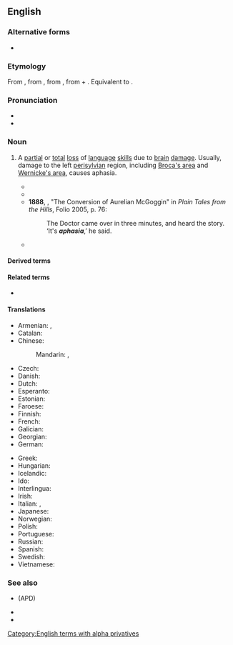==English==
{{wikipedia}}

===Alternative forms===
* {{alter|en|aphasy||dated}}

===Etymology===
{{root|en|ine-pro|*bʰeh₂-|id=speak}}
From {{der|en|fr|aphasie}}, from {{der|en|grc|ἀφασία}}, from {{m|grc|ἄφατος||speechless}}, from {{m|grc|ἀ-||not}} + {{m|grc|φάσις||speech}}. Equivalent to {{confix|en|a|phasia}}.

===Pronunciation===
* {{IPA|en|/əˈfeɪzɪə/|/əˈfeɪʒə/}}
* {{audio|en|LL-Q1860 (eng)-Vininn126-aphasia.wav|Audio (US)}}

===Noun===
{{en-noun|~}}

# {{lb|en|pathology}} A [[partial]] or [[total]] [[loss]] of [[language]] [[skill]]s due to [[brain]] [[damage]]. Usually, damage to the left [[perisylvian]] region, including [[Broca's area]] and [[Wernicke's area]], causes aphasia.
#* {{quote-journal|en|journal=Medical and Surgical Reporter|page=197|year=1865|volume=8|passage=The very disease '''aphasia''' is to most of us a new one; and we venture to say that even yet no one can give a satisfactory definition of Trousseau's new term.|url=https://books.google.com/books?id=7DegAAAAMAAJ&dq=%22aphasia%22&pg=PA197#v=onepage&q=%22aphasia%22&f=false|title=Discussions upon Aphasia}}
#* {{quote-journal|en,la|journal=Dublin quarterly journal of medical science|volume=39|title=On the Loss of Language in Cerebral Disease|author=J. T. Banks|passage=Of one form of '''aphasia''' we have an accurate description by Van Swieten, in his chapter on apoplexia:―"Vidi plures, qui ab apoplexiâ curati omnibus functionibus cerebri recte valebant, nisi quod deesset, hoc unicum, quod non possent vera rebus designandis vocabula invenire."|url=https://books.google.com/books?id=fgQHAAAAcAAJ&dq=%22The%20venerable%20age%20of%20the%20term%20alalia%22&pg=PA63#v=onepage&q=aphasia&f=false|year=1865|page=63}}
#* '''1888''', {{w|Rudyard Kipling}}, "The Conversion of Aurelian McGoggin" in ''Plain Tales from the Hills'', Folio 2005, p. 76:
#*: The Doctor came over in three minutes, and heard the story. ‘It's '''''aphasia''''',’ he said.
#* {{quote-journal|en|author=Maya Salam|title=Bruce Willis Has Aphasia and Is ‘Stepping Away’ From His Career|work=The New York Times|date=2022-03-30|url=https://www.nytimes.com/2022/03/30/movies/bruce-willis-aphasia.html|issn=0362-4331|passage=Bruce Willis, the prolific action-movie star, has been diagnosed with '''aphasia''' — a disorder that affects the brain’s language center and a person’s ability to understand or express speech — and will step away from acting, his ex-wife, Demi Moore, announced in an Instagram post on Wednesday.}}

====Derived terms====
{{col4|en
|agrammatic aphasia
|expressive aphasia
|paraphasia
|Wernicke's aphasia
|Broca's aphasia
|jargonaphasia
|jargon aphasia
|receptive aphasia
|motor aphasia
|aphasiac
|aphasic
}}

====Related terms====
* {{l|en|monophasia}}

====Translations====
{{trans-top|pathological speech disorder}}
* Armenian: {{t+|hy|անխոսություն|sc=Armn}}, {{t+|hy|աֆազիա|sc=Armn}}
* Catalan: {{t|ca|afàsia|f}}
* Chinese:
*: Mandarin: {{t+|cmn|失語症|sc=Hani}}, {{t+|cmn|失语症|tr=shīyǔzhèng|sc=Hani}}
* Czech: {{t|cs|afázie|f}}
* Danish: {{t+|da|afasi|c}}
* Dutch: {{t+|nl|afasie|f}}
* Esperanto: {{t|eo|afazio}}
* Estonian: {{t+|et|afaasia}}
* Faroese: {{t|fo|málloysi|n}}
* Finnish: {{t+|fi|afasia}}
* French: {{t+|fr|aphasie|f}}
* Galician: {{t|gl|afasia|f}}
* Georgian: {{t|ka|აფაზია}}
* German: {{t+|de|Aphasie|f}}
{{trans-mid}}
* Greek: {{t+|el|αφασία|f}}
* Hungarian: {{t+|hu|afázia}}
* Icelandic: {{t|is|málstol|n}}
* Ido: {{t+|io|afazio}}
* Interlingua: {{t|ia|aphasia}}
* Irish: {{t|ga|afáise|f}}
* Italian: {{t+|it|afasia|f}}, {{t|it|afemia|f}}
* Japanese: {{t|ja|失語症|tr=しつごしょう, shitsugoshō|sc=Jpan}}
* Norwegian: {{t+|no|afasi|m}}
* Polish: {{t+|pl|afazja|f}}
* Portuguese: {{t+|pt|afasia|f}}
* Russian: {{t+|ru|афа́зия|f}}
* Spanish: {{t+|es|afasia|f}}
* Swedish: {{t+|sv|afasi}}
* Vietnamese: {{t+|vi|á khẩu}}
{{trans-bottom}}

===See also===
* {{w|auditory processing disorder}} (APD)
* {{l|en|specific language impairment}}
* {{l|en|word salad}}

[[Category:English terms with alpha privatives]]